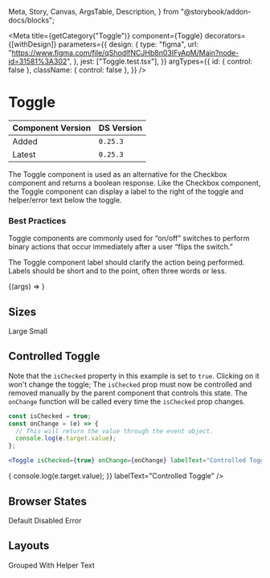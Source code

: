   Meta,
  Story,
  Canvas,
  ArgsTable,
  Description,
} from "@storybook/addon-docs/blocks";

<Meta
  title={getCategory("Toggle")}
  component={Toggle}
  decorators={[withDesign]}
  parameters={{
    design: {
      type: "figma",
      url: "https://www.figma.com/file/qShodlfNCJHb8n03IFyApM/Main?node-id=31581%3A302",
    },
    jest: ["Toggle.test.tsx"],
  }}
  argTypes={{
    id: { control: false },
    className: { control: false },
  }}
/>

# Toggle

| Component Version | DS Version |
| ----------------- | ---------- |
| Added             | `0.25.3`   |
| Latest            | `0.25.3`   |

<Description of={Toggle} />

The Toggle component is used as an alternative for the Checkbox component and returns a boolean response. Like the Checkbox component, the Toggle component can display a label to the right of the toggle and helper/error text below the toggle.

### Best Practices

Toggle components are commonly used for “on/off” switches to perform binary actions that occur immediately after a user “flips the switch.”

The Toggle component label should clarify the action being performed. Labels should be short and to the point, often three words or less.

<Canvas>
  <Story
    name="Toggle"
    args={{
      labelText: "Test Label",
      size: "lg",
      defaultChecked: false,
      helperText: "This is the helper text!",
      invalidText: "",
      isDisabled: false,
      isInvalid: false,
      isRequired: false,
    }}
  >
    {(args) => <Toggle {...args} />}
  </Story>
</Canvas>

<ArgsTable story="Toggle" />

## Sizes

<Canvas>
  <DSProvider>
    <SimpleGrid columns="2">
      <VStack align="left" spacing="s">
        <Heading level={3}>Large</Heading>
        <Toggle size={ToggleSizes.Large} defaultChecked={true} labelText="On" />
        <Toggle size={ToggleSizes.Large} labelText="Off" />
      </VStack>
      <VStack align="left" spacing="s">
        <Heading level={3}>Small</Heading>
        <Toggle size={ToggleSizes.Small} defaultChecked={true} labelText="On" />
        <Toggle size={ToggleSizes.Small} labelText="Off" />
      </VStack>
    </SimpleGrid>
  </DSProvider>
</Canvas>

## Controlled Toggle

Note that the `isChecked` property in this example is set to `true`. Clicking
on it won't change the toggle; The `isChecked` prop must now be controlled
and removed manually by the parent component that controls this state. The
`onChange` function will be called every time the `isChecked` prop changes.

```jsx
const isChecked = true;
const onChange = (e) => {
  // This will return the value through the event object.
  console.log(e.target.value);
};

<Toggle isChecked={true} onChange={onChange} labelText="Controlled Toggle" />;
```

<Canvas>
  <DSProvider>
    <Toggle
      isChecked={true}
      onChange={(e) => {
        console.log(e.target.value);
      }}
      labelText="Controlled Toggle"
    />
  </DSProvider>
</Canvas>

## Browser States

<Canvas>
  <DSProvider>
    <SimpleGrid columns="3">
      <VStack align="left" spacing="s">
        <Heading level={3}>Default</Heading>
        <Toggle size={ToggleSizes.Large} defaultChecked={true} labelText="On" />
        <Toggle size={ToggleSizes.Large} labelText="Off" />
      </VStack>
      <VStack align="left" spacing="s">
        <Heading level={3}>Disabled</Heading>
        <Toggle
          size={ToggleSizes.Large}
          defaultChecked={true}
          isDisabled={true}
          labelText="On"
        />
        <Toggle size={ToggleSizes.Large} labelText="Off" isDisabled={true} />
      </VStack>
      <VStack align="left" spacing="s">
        <Heading level={3}>Error</Heading>
        <Toggle
          size={ToggleSizes.Large}
          defaultChecked={true}
          labelText="On"
          isInvalid={true}
        />
        <Toggle size={ToggleSizes.Large} labelText="Off" isInvalid={true} />
      </VStack>
    </SimpleGrid>
  </DSProvider>
</Canvas>

## Layouts

<Canvas>
  <DSProvider>
    <SimpleGrid columns="2">
      <VStack align="left" spacing="s">
        <Heading level={3}>Grouped</Heading>
        <Toggle defaultChecked={true} labelText="On" />
        <Toggle defaultChecked={true} labelText="On" />
        <Toggle defaultChecked={true} labelText="On" />
        <Toggle defaultChecked={true} labelText="On" />
        <Toggle defaultChecked={true} labelText="On" />
      </VStack>
      <VStack align="left" spacing="s">
        <Heading level={3}>With Helper Text</Heading>
        <Toggle
          defaultChecked={true}
          labelText="On"
          helperText="Component Helper Text"
        />
      </VStack>
    </SimpleGrid>
  </DSProvider>
</Canvas>
